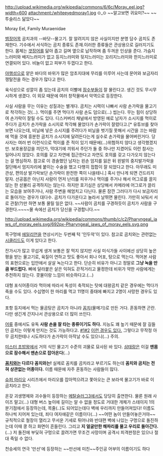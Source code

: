 http://upload.wikimedia.org/wikipedia/commons/6/6c/Moray_eel.jpg?width=600
attachment:/whiteeyedmoray1.jpg
⊙_⊙
~~알고보면 귀요미?~~ ~~투슬리스 닮았다~~

Moray Eel, Family Muraenidae

[[뱀장어]]목 곰치과의 --바닷--물고기. 잘 알려지지 않은 사실이지만 분명 담수 곰치도 존재한다. 기수에서 서식하는 곰치 종류도 존재.이러한 종류들은 관상용으로 길러지기도 한다. 몸체는 [[갯장어]]를 닮아 좁고 길며 옆으로 납작하며 좀 두꺼운 인상을 준다. 가슴지느러미와 배지느러미가 없고 등지느러미와 뒷지느러미는 꼬리지느러미와 한지느러미로 연결되어 있다. 비늘이 없고 피부가 두껍다고 한다.

[[야행성]]으로 얕은 바다의 바위가 많은 암초지대에 무리를 이루어 사는데 문어와 보금자리 쟁탈전을 하는 경우가 많다고 한다. 

육식성으로 성깔이 좀 있는데 곰치의 이빨에 [[잠수부]]들이 잘 물린다고. 생긴 것도 무시무시하게 생겼다. 이 외모 때문에 여러 창작물에서 악역으로 등장한다. 

사실 사람을 무는 이유는 성질과는 별개다. 곰치는 시력이 나빠서 사람 손가락을 물고기로 착각하는 것(...). 먹이를 주면 먹다가 사람 손도 덤으로(...) 씹는다. 무는 힘이 상당하여 손가락이 잘릴 수도 있다. 디스커버리 채널에서 방영된 예로 남자가 소시지를 먹이로 주다가  곰치가 손가락을 소시지로 착각해 물었다가 손가락이 잘렸다고.[* 유튜브를 찾아보면 나오는데, 비닐에 넣은 소시지를 주려다가 비닐을 벗기질 못해서 시간을 끄는 바람에 먹을 것에 흥분한 곰치가 소시지에 달려든다는게 실수로 손가락을 물어버린거다. 당사자는 여러 번 이런식으로 먹이를 준 적이 있기 때문에(...)위험하지 않다고 생각했겠지만. 보호용장갑을 끼던가, 막대기에 끼워서 주던가 둘 중 하나만 지켰어도 이런 참사는 일어나지 않았다. 호의를 갖고 자연에 접근한다고 자연도 호의를 갖고 다가오지 않는다는 걸 명심하자. 참고로 이 경솔했던 남자는 왼손 엄지를 잃은 뒤 왼발의 중지발가락을 절단해서 엄지자리에 붙이는 수술을 했고 다행히 접합이 잘 되었다고 한다. 아무래도 미관상, 편의상 발가락보단 손가락이 완전한 쪽이 나을테니.] 혹시 만나게 되면 건드리지 말자. 선공몹은 아닌지 사람이 먼저 난리를 피우거나 먹이를 주거나 해서 어그로를 끌지 않는 한 섣불리 공격하지는 않는다. 하지만 호기심은 상당해서 카메라에 어그로가 끌리는 모습을 보여주거나, 사람 주변을 헤엄치고 다닌다. 물론 잠깐 그러다가 다시 보금자리로 돌아가는 경우가 대다수. 곰치가 다가온다고 놀라서 날뛰면 물린다. 가만히 놔둬서 서로 관찰(?)만 하면 보통 물릴 일은 없다. ~~사람이 곰치를 구경하듯이 곰치가 사람을 구경한다.~~~~물 속에선 곰치가 당신을 구경합니다.~~

http://upload.wikimedia.org/wikipedia/commons/thumb/c/c2/Pharyngeal_jaws_of_moray_eels.svg/692px-Pharyngeal_jaws_of_moray_eels.svg.png

목구멍에 [[에일리언]]을 연상시키는 두번째 턱 '인두악'이 있다. 참고로 곰치와는 관련없는 [[시클리드]]도 이게 있다고 한다.

잔가시가 많고 무섭게 생겨 보통은 잘 먹지 않지만 사실 미식가들 사이에선 상당히 높은 평을 받는 물고기로, 육질이 연하고 맛도 좋아서 회나 어포, 탕으로 먹는다. 먹어본 사람의 표현으로는 입안에서 살살 녹는다고 한다. 단순히 비유가 아니고 정말로 '''그냥 녹을 만큼 부드럽다.''' 뼈에 달라붙은 살은 익혀도 끈적거리고 물컹한데 비위가 약한 사람에게는 추천하지 않는다. 콧물이랑 느낌이 비슷하다고.(...)

대형 포식어종이라 먹이에 따라서 독성이 축적되는 탓에 대왕곰치 같은 경우에는 먹다가 죽을 수도 있다. 수십명이 한 마리를 먹고 11명이 중태에 빠지고 2명이 사망한 경우도 있다.

포항 등지에서 먹는 물곰탕은 곰치가 아니라 [[꼼치]](물메기)로 만든 거다. 혼동하면 곤란. 다만 생긴게 간지나서 관상용으로 더 많이 쓰인다.

[[어류]] 중에서도 유독 '''사람 손을 잘 타는 종류이기도 하다.''' 지능도 꽤 높기 때문에 잘 길들인 곰치는 이렇게 만지는 것도 가능하다고. [http://www.youtube.com/watch?v=3H1ipbS3q6s #1][http://www.youtube.com/watch?v=e9rqxh0tpjw #2] [http://goo.gl/ueAX3t 이런 경우도 있다.] 그렇다고 무작정 아무 곰치한테나 시도하다가 손가락이 아작날 수도 있으니(...) 주의.

[[미스터 초밥왕]]에서 거의 식인 물고기 수준의 괴물로 묘사된 바 있다. [[다이넨지 사부로타|삼태랑]]은 이걸 '''맨몸으로 잠수해서 맨손으로 잡아온다'''(...)

'''[[꼼치]]와는 다르다 꼼치와는!''' 실제로 꼼치를 곰치라고 부르기도 하는데 '''꼼치와 곰치는 전혀 상관없는 어종이다.''' 이름 때문에 자주 혼동하는 사람들이 많다.

[[슈퍼 마리오]] 시리즈에서 마리오를 잡아먹으려고 쫓아오는 큰 보라색 물고기가 바로 이 곰치라고 한다.

온갖 괴생명체와 괴수들이 등장하는 [[메탈슬러그3]]에서도 당당히 출연한다. 물론 원래 사이즈 말고(...) 대형 버스 높이에 길이는 알 수 없을 정도로 거대한 개체가 스테이지 1의 분기점에서 등장하는데, 목줄(..)도 되어있는데다 벽에 우리까지 만들어져있다! 이름도 하나씩 지어져 있는데, 죄다 여자애같은 이름이다(...) ~~어떤 놈이 만들어놓은거야~~ 규칙적으로 철장이 열리고 무서운 기세로 튀어나와 반대편 벽에 나있는 구멍으로 돌진하는데 이때 쿵 하고 화면이 흔들린다. 그리고 '''지 얼굴만한 해파리를 물고 우리로 돌아간다.'''(...) 저 돌진에 부딫혀 구멍으로 끌려가면 무조건 사망이며 공격시 피격판정은 있으나 절대 죽일 수 없다.

천승세의 연극 '만선'에 등장하는 ~~만선에 미친~~주인공 어부의 이름이기도 하다
